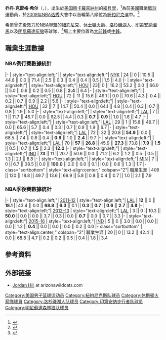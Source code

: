 {{noteTA
|T=zh-hans:乔丹·希尔;zh-hk:佐敦·希爾;zh-tw:喬丹·希爾;
|G1=NBA
|1=zh-hans:乔丹·希尔;zh-hk:佐敦·希爾;zh-tw:喬丹·希爾;
}}
{{Infobox basketball biography
| name = 喬丹·希爾<br />Jordan Hill
| image = Lakers vs Nuggets 2013-01-06 cropped.jpg
| caption = [[洛杉磯湖人|洛杉磯湖人]]時期的希爾（2013年）
| position = [[大前鋒|大前鋒]] / [[中鋒|中鋒]]
| height_ft = 6
| height_in = 10
| weight_lb = 240
| league = 
| team = 自由球員
| number = 
| nationality = {{USA}}
| birth_date = {{birth date and age|1987|7|27}}
| birth_place = {{USA}}[[南卡羅來納州|南卡羅來納州]][[紐貝里_(南卡羅來納州)|紐貝里]]
| high_school = {{link-en|派特森高中|The Patterson School}}<br>（[[北卡羅來納州|北卡羅來納州]]{{link-en|派特森 (北卡羅來納州)|Patterson, North Carolina|派特森}}）
| college = [[亞利桑那大學|亞利桑那大學]]（2006–2009）
| draft_year = 2009
| draft_round = 1
| draft_pick = 8
| draft_team = [[紐約尼克|紐約尼克]]
| career_start = 2009
| career_end = 2017
| years1 = {{nbay|2009|full=y}}
| team1 = [[紐約尼克|紐約尼克]]
| years2 = {{nbay|2009|end}}–{{nbay|2011|end}}
| team2 = [[休士頓火箭|休士頓火箭]]
| years3 = {{nbay|2011|end}}–{{nbay|2014|end}}
| team3 = [[洛杉磯湖人|洛杉磯湖人]]
| years4 = {{nbay|2015|full=y}}
| team4 = [[印第安納溜馬|印第安納溜馬]]
| years5 = {{nbay|2016|full=y}}
| team5 = [[明尼蘇達灰狼|明尼蘇達灰狼]]
| years6 = 2017
| years7 = 2018
| highlights = 
* {{link-en|體育新聞|Sporting News|SN}} – [[NCAA一級男子籃球錦標賽|全美]]最佳陣容第三隊（{{link-en|2009年NCAA男子籃球全美最佳陣容|2009 NCAA Men's Basketball All-Americans|2009}}）
* [[太平洋十二校聯盟|Pac−10]]最佳陣容第一隊（2009）
| nba_profile = jordan_hill
| bbr = hilljo01
}}
'''乔丹·克雷格·希尔'''（{{lang-en|'''Jordan Craig Hill'''}}，{{bd|1987年|7月27日}}），出生於[[美国|美国]][[南卡羅來納州|南卡羅來納州]]的[[紐貝里_(南卡羅來納州)|紐貝里]]，<ref name="NBA bio">{{cite web|title=Jordan Hill bio|url=http://www.nba.com/playerfile/jordan_hill/bio.html|publisher=NBA|accessdate=October 23, 2012|archive-url=https://web.archive.org/web/20101202214556/http://www.nba.com/playerfile/jordan_hill/bio.html|archive-date=2010-12-02|dead-url=yes}}</ref>為前[[美國|美國]]職業[[籃球|籃球]]運動員，於[[2009年NBA选秀|2009年NBA选秀]]大會中以首輪第八順位為[[紐約尼克|紐約尼克]]選中。<ref>{{cite web|last=Report|first=Staff|title=Desert Dogs select roster after tryouts in St. George|url=http://mesquitelocalnews.com/2018/01/desert-dogs-select-roster-tryouts-st-george/|work=mesquitelocalnews.com|date=January 1, 2018|accessdate=January 19, 2018|archive-date=2018-12-29|archive-url=https://web.archive.org/web/20181229075647/https://mesquitelocalnews.com/2018/01/desert-dogs-select-roster-tryouts-st-george/}}</ref>

希爾曾先後效力於[[NBA|NBA]]聯盟的[[紐約尼克|紐約尼克]]、[[休士頓火箭|休士頓火箭]]、[[洛杉磯湖人|洛杉磯湖人]]、[[印第安納溜馬|印第安納溜馬]]以及[[明尼蘇達灰狼|明尼蘇達灰狼]]等球隊，<ref>{{cite web|url=http://www.nba.com/timberwolves/timberwolves-sign-forward/center-jordan-hill|title=TIMBERWOLVES SIGN FORWARD/CENTER JORDAN HILL|work=NBA.com|date=July 20, 2016|accessdate=July 20, 2016|archive-date=2021-09-11|archive-url=https://web.archive.org/web/20210911223544/https://www.nba.com/timberwolves/timberwolves-sign-forward/center-jordan-hill}}</ref>場上主要位置為[[大前鋒|大前鋒]]或[[中鋒|中鋒]]。

==職業生涯數據==
{{NBA player statistics legend}}

===NBA例行賽數據統計===
{{NBA player statistics start}}
|-
| style="text-align:left;"| {{nbay|2009}}
| style="text-align:left;"| [[紐約尼克|NYK]]
| 24 || 0 || 10.5 || 44.6 || 0.0 || 71.4 || 2.5 || 0.3 || 0.4 || 0.4 || 0.5 || 1.5 || 4.0
|-
| style="text-align:left;"| {{nbay|2009}}
| style="text-align:left;"| [[休士頓火箭|HOU]]
| 23|| 0 || 16.2 || 53.2 || 0.0 || 66.0 || 5.0 || 0.6 || 0.2 || 0.5 || 0.8 || '''2.4''' || 6.4
|-
| style="text-align:left;"| {{nbay|2010}}
| style="text-align:left;"| [[休士頓火箭|HOU]]
| 72 || 11 || 15.6 || 49.1 || 0.0 || 70.6 || 4.3 || 0.4 || 0.2 || 0.7 || 0.9 || 2.2 || 5.6
|-
| style="text-align:left;"| {{nbay|2011}}
| style="text-align:left;"| [[休士頓火箭|HOU]]
| 32 || 7 || 14.7 || 50.4 || 0.0 || 64.1 || 4.8 || 0.4 || 0.3 || 0.7 || 0.8 || 1.9 || 5.0
|-
| style="text-align:left;"| {{nbay|2011}}
| style="text-align:left;"| [[洛杉磯湖人|LAL]]
| 7 || 1 || 11.7 || 46.7 || 0.0 || 62.5 || 4.4 || 0.3 || '''0.7''' || '''0.9''' || 1.0 || 1.6 || 4.7
|-
| style="text-align:left;"| {{nbay|2012}}
| style="text-align:left;"| [[洛杉磯湖人|LAL]]
| 29 || 1 || 15.8 || 49.7 || 0.0 || 65.6 || 5.7 || 0.4 || 0.3 || 0.7 || 0.9 || 1.9 || 6.7
|-
| style="text-align:left;"| {{nbay|2013}}
| style="text-align:left;"| [[洛杉磯湖人|LAL]]
| 72 || 32 || 20.8 || '''54.9''' || 0.0 || 68.5 || 7.4 || 0.8 || 0.4 || '''0.9''' || 1.0 || '''2.4''' || 9.7
|-
| style="text-align:left;"| {{nbay|2014}}
| style="text-align:left;"| [[洛杉磯湖人|LAL]]
| 70 || '''57''' || '''26.8''' || 45.9 || '''27.3''' || 73.8 || '''7.9''' || '''1.5''' || 0.5 || 0.7 || '''1.5''' || 2.3 || '''12.0'''
|-
| style="text-align:left;"| {{nbay|2015}}
| style="text-align:left;"| [[印第安納溜馬|IND]]
| '''73''' || 11 || 20.7 || 50.6 || 0.0 || 71.2 || 6.2 || 1.2 || 0.5 || 0.5 || 1.3 || 2.1 || 8.8
|-
| style="text-align:left;"| {{nbay|2016}}
| style="text-align:left;"| [[明尼蘇達灰狼|MIN]]
| 7 || 0 || 6.7 || 38.5 || 0.0 || '''100.0''' || 2.0 || 0.0 || 0.1 || 0.0 || 0.6 || 1.3 || 1.7
|- class="sortbottom"
| style="text-align:center;" colspan="2"| 職業生涯
| 409 || 120 || 18.8 || 49.7 || 13.6 || 69.9 || 5.8 || 0.8 || 0.4 || 0.7 || 1.0 || 2.1 || 7.9
{{S-end}}

===NBA季後賽數據統計===
{{NBA player statistics start}}
|-
| style="text-align:left;"| [[2012年NBA季後賽|2011–12]]
| style="text-align:left;"| [[洛杉磯湖人|LAL]]
| '''12''' || 0 || '''18.1''' || 43.4 || 0.0 || '''68.8''' || '''6.3''' || 0.1 || '''0.3''' || '''0.7''' || '''0.6''' || '''2.7''' || '''4.8'''
|-
| style="text-align:left;"| [[2013年NBA季後賽|2012–13]]
| style="text-align:left;"| [[洛杉磯湖人|LAL]]
| 3 || 0 || 10.3 || '''50.0''' || 0.0 || 0.0 || 3.7 || 0.3 || 0.0 || '''0.7''' || 0.0 || 0.7 || 3.3
|-
| style="text-align:left;"| [[2016年NBA季後賽|2015–16]]
| style="text-align:left;"| [[印第安納溜馬|IND]]
| 5 || 0 || 3.0 || 0.0 || 0.0 || 0.0 || 1.2 || '''0.4''' || 0.0 || 0.0 || 0.0 || 0.2 || 0.0
|- class="sortbottom"
| style="text-align:center;" colspan="2"| 職業生涯
| 20 || 0 || 13.2 || 42.4 || 0.0 || 68.8 || 4.7 || 0.2 || 0.2 || 0.5 || 0.4 || 1.8 || 3.4
{{S-end}}

==參考資料==
{{reflist}}

==外部链接==
{{commons}}
{{basketballstats|nba=jordan_hill|bbr=h/hilljo01}}
* [https://web.archive.org/web/20121119082309/http://www.arizonawildcats.com/sports/m-baskbl/mtt/hill_jordan00.html Jordan Hill] at arizonawildcats.com

{{2009_NBA_Draft}}

{{DEFAULTSORT:Hill, Jordan}}
[[Category:美国男子篮球运动员|Category:美国男子篮球运动员]]
[[Category:紐約尼克斯队球员|Category:紐約尼克斯队球员]]
[[Category:休斯頓火箭隊球員|Category:休斯頓火箭隊球員]]
[[Category:洛杉磯湖人队球员|Category:洛杉磯湖人队球员]]
[[Category:印第安纳步行者队球员|Category:印第安纳步行者队球员]]
[[Category:明尼蘇達森林狼队球员|Category:明尼蘇達森林狼队球员]]